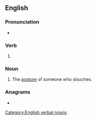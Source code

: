 ==English==

===Pronunciation===
* {{rhymes|en|aʊtʃɪŋ|s=2}}

===Verb===
{{head|en|verb form}}

# {{present participle of|en|slouch|nocat=1}}

===Noun===
{{en-noun}}

# The [[posture]] of someone who slouches.

===Anagrams===
* {{anagrams|en|a=cghilnosu|Coughlins}}

[[Category:English verbal nouns]]